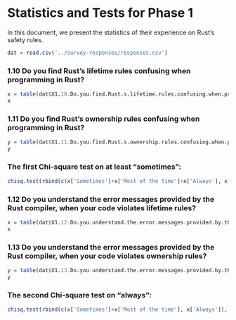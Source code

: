 
Statistics and Tests for Phase 1
======
In this document, we present the statistics of their experience on Rust's safety rules. 


```r
dat = read.csv('../survey-responses/responses.csv')
```

### 1.10 Do you find Rust's lifetime rules confusing when programming in Rust?
```r
x = table(dat$X1.10.Do.you.find.Rust.s.lifetime.rules.confusing.when.programming.in.Rust.)
x
```
### 1.11 Do you find Rust's ownership rules confusing when programming in Rust?

```r
y = table(dat$X1.11.Do.you.find.Rust.s.ownership.rules.confusing.when.programming.in.Rust.)
y
```

### The first Chi-square test on at least "sometimes":
```r
chisq.test(rbind(c(x['Sometimes']+x['Most of the time']+x['Always'], x['Never']), c(y['Sometimes']+y['Most of the time']+y['Always'], y['Never'])))
```

### 1.12 Do you understand the error messages provided by the Rust compiler, when your code violates lifetime rules?

```r
x = table(dat$X1.12.Do.you.understand.the.error.messages.provided.by.the.Rust.compiler..when.your.code.violates.lifetime.rules.)
x
```

### 1.13 Do you understand the error messages provided by the Rust compiler, when your code violates ownership rules?
```r
y = table(dat$X1.13.Do.you.understand.the.error.messages.provided.by.the.Rust.compiler..when.your.code.violates.ownership.rules.)
y
```

### The second Chi-square test on "always":
```r
chisq.test(rbind(c(x['Sometimes']+x['Most of the time'], x['Always']), c(y['Sometimes']+y['Most of the time']+y['Never'], y['Always'])))
```